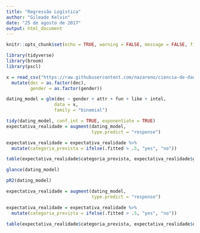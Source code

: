 ```yaml
---
title: "Regressão Logística"
author: "Gileade Kelvin"
date: "25 de agosto de 2017"
output: html_document
---
```


```r
knitr::opts_chunk$set(echo = TRUE, warning = FALSE, message = FALSE, fig.align="center")
```

```r
library(tidyverse)
library(broom)
library(pscl)
```


```r
x = read_csv("https://raw.githubusercontent.com/nazareno/ciencia-de-dados-1/master/5-regressao/speed-dating/speed-dating2.csv") %>% 
  mutate(dec = as.factor(dec), 
         gender = as.factor(gender))

dating_model = glm(dec ~ gender + attr + fun + like + intel, 
                  data = x, 
                  family = "binomial")
```

```r
tidy(dating_model, conf.int = TRUE, exponentiate = TRUE)
expectativa_realidade = augment(dating_model, 
                                type.predict = "response") 

expectativa_realidade = expectativa_realidade %>% 
  mutate(categoria_prevista = ifelse(.fitted > .5, "yes", "no"))

table(expectativa_realidade$categoria_prevista, expectativa_realidade$gender)

glance(dating_model)

pR2(dating_model)
```

```r
expectativa_realidade = augment(dating_model, 
                                type.predict = "response") 

expectativa_realidade = expectativa_realidade %>% 
  mutate(categoria_prevista = ifelse(.fitted > .5, "yes", "no"))

table(expectativa_realidade$categoria_prevista, expectativa_realidade$dec)
```


